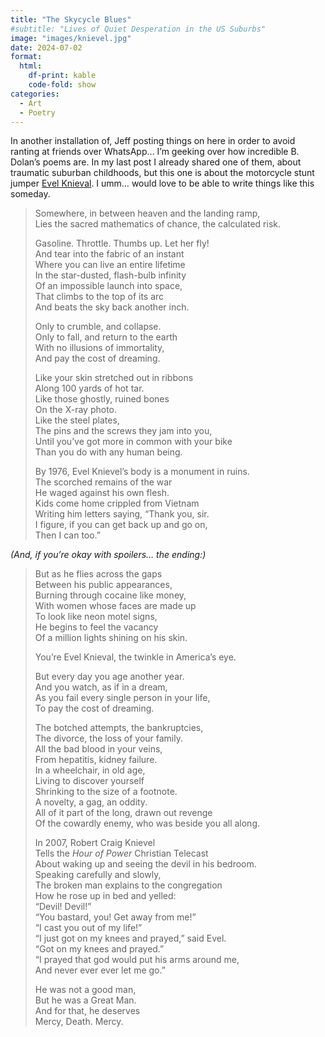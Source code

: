 ```yaml
---
title: "The Skycycle Blues"
#subtitle: "Lives of Quiet Desperation in the US Suburbs"
image: "images/knievel.jpg"
date: 2024-07-02
format:
  html:
    df-print: kable
    code-fold: show
categories:
  - Art
  - Poetry
---
```


In another installation of, Jeff posting things on here in order to avoid ranting at friends over WhatsApp... I'm geeking over how incredible B. Dolan's poems are. In my last post I already shared one of them, about traumatic suburban childhoods, but this one is about the motorcycle stunt jumper [Evel Knieval](https://en.wikipedia.org/wiki/Evel_Knievel){target='_blank'}. I umm... would love to be able to write things like this someday.

> Somewhere, in between heaven and the landing ramp,<br>
> Lies the sacred mathematics of chance, the calculated risk.
> 
> Gasoline. Throttle. Thumbs up. Let her fly!<br>
> And tear into the fabric of an instant<br>
> Where you can live an entire lifetime<br>
> In the star-dusted, flash-bulb infinity<br>
> Of an impossible launch into space,<br>
> That climbs to the top of its arc<br>
> And beats the sky back another inch.<br>
> 
> Only to crumble, and collapse.<br>
> Only to fall, and return to the earth<br>
> With no illusions of immortality,<br>
> And pay the cost of dreaming.<br>
> 
> Like your skin stretched out in ribbons<br>
> Along 100 yards of hot tar.<br>
> Like those ghostly, ruined bones<br>
> On the X-ray photo.<br>
> Like the steel plates,<br>
> The pins and the screws they jam into you,<br>
> Until you've got more in common with your bike<br>
> Than you do with any human being.<br>
> 
> By 1976, Evel Knievel's body is a monument in ruins.<br>
> The scorched remains of the war<br>
> He waged against his own flesh.<br>
> Kids come home crippled from Vietnam<br>
> Writing him letters saying, "Thank you, sir.<br>
> I figure, if you can get back up and go on,<br>
> Then I can too."<br>

*(And, if you're okay with spoilers... the ending:)*

> But as he flies across the gaps<br>
> Between his public appearances,<br>
> Burning through cocaine like money,<br>
> With women whose faces are made up<br>
> To look like neon motel signs,<br>
> He begins to feel the vacancy<br>
> Of a million lights shining on his skin.<br>
>
> You're Evel Knieval, the twinkle in America's eye.<br>
> 
> But every day you age another year.<br>
> And you watch, as if in a dream,<br>
> As you fail every single person in your life,<br>
> To pay the cost of dreaming.<br>
>
> The botched attempts, the bankruptcies,<br>
> The divorce, the loss of your family.<br>
> All the bad blood in your veins,<br>
> From hepatitis, kidney failure.<br>
> In a wheelchair, in old age,<br>
> Living to discover yourself<br>
> Shrinking to the size of a footnote.<br>
> A novelty, a gag, an oddity.<br>
> All of it part of the long, drawn out revenge<br>
> Of the cowardly enemy, who was beside you all along.<br>
> 
> In 2007, Robert Craig Knievel<br>
> Tells the *Hour of Power* Christian Telecast<br>
> About waking up and seeing the devil in his bedroom.<br>
> Speaking carefully and slowly,<br>
> The broken man explains to the congregation<br>
> How he rose up in bed and yelled:<br>
> "Devil! Devil!"<br>
> "You bastard, you! Get away from me!"<br>
> "I cast you out of my life!"<br>
> "I just got on my knees and prayed," said Evel.<br>
> "Got on my knees and prayed."<br>
> "I prayed that god would put his arms around me,<br>
> And never ever ever let me go."<br>
>
> He was not a good man,<br>
> But he was a Great Man.<br>
> And for that, he deserves<br>
> Mercy, Death. Mercy.
